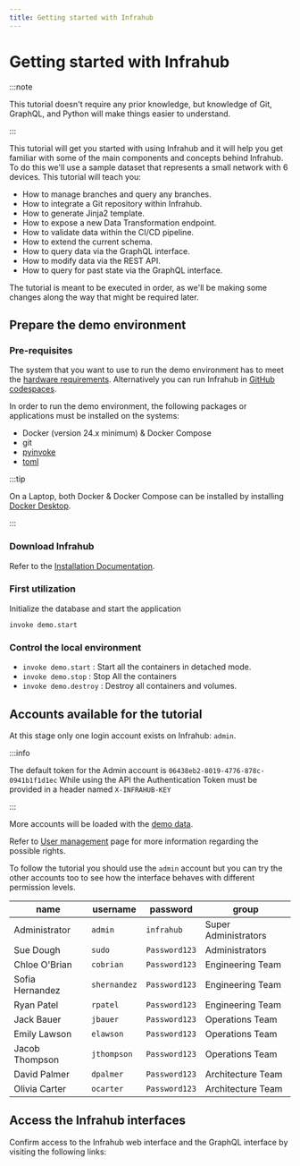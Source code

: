 ```yaml
---
title: Getting started with Infrahub
---
```


# Getting started with Infrahub

:::note

This tutorial doesn't require any prior knowledge, but knowledge of Git, GraphQL, and Python will make things easier to understand.

:::

This tutorial will get you started with using Infrahub and it will help you get familiar with some of the main components and concepts behind Infrahub. To do this we'll use a sample dataset that represents a small network with 6 devices. This tutorial will teach you:

- How to manage branches and query any branches.
- How to integrate a Git repository within Infrahub.
- How to generate Jinja2 template.
- How to expose a new Data Transformation endpoint.
- How to validate data within the CI/CD pipeline.
- How to extend the current schema.
- How to query data via the GraphQL interface.
- How to modify data via the REST API.
- How to query for past state via the GraphQL interface.

The tutorial is meant to be executed in order, as we'll be making some changes along the way that might be required later.

## Prepare the demo environment

### Pre-requisites

The system that you want to use to run the demo environment has to meet the [hardware requirements](/topics/hardware-requirements). Alternatively you can run Infrahub in [GitHub codespaces](/guides/installation#github-codespaces).

In order to run the demo environment, the following packages or applications must be installed on the systems:

- Docker (version 24.x minimum) & Docker Compose
- git
- [pyinvoke](https://www.pyinvoke.org/)
- [toml](https://pypi.org/project/toml/)

:::tip

On a Laptop, both Docker & Docker Compose can be installed by installing [Docker Desktop](https://www.docker.com/products/docker-desktop/).

:::

### Download Infrahub

Refer to the [Installation Documentation](/guides/installation).

### First utilization

Initialize the database and start the application

```shell
invoke demo.start
```

### Control the local environment

- `invoke demo.start` : Start all the containers in detached mode.
- `invoke demo.stop` : Stop All the containers
- `invoke demo.destroy` : Destroy all containers and volumes.

## Accounts available for the tutorial

At this stage only one login account exists on Infrahub: `admin`.

:::info

The default token for the Admin account is `06438eb2-8019-4776-878c-0941b1f1d1ec`
While using the API the Authentication Token must be provided in a header named `X-INFRAHUB-KEY`

:::

More accounts will be loaded with the [demo data](/topics/local-demo-environment#load-some-data).

Refer to [User management](/topics/auth/) page for more information regarding the possible rights.

To follow the tutorial you should use the `admin` account but you can try the other accounts too to see how the interface behaves with different permission levels.

| name            | username        | password      | group                |
| --------------- | --------------- | ------------- | -------------------- |
| Administrator   | `admin`         | `infrahub`    | Super Administrators |
| Sue Dough       | `sudo`          | `Password123` | Administrators       |
| Chloe O'Brian   | `cobrian`       | `Password123` | Engineering Team     |
| Sofia Hernandez | `shernandez`    | `Password123` | Engineering Team     |
| Ryan Patel      | `rpatel`        | `Password123` | Engineering Team     |
| Jack Bauer      | `jbauer`        | `Password123` | Operations Team      |
| Emily Lawson    | `elawson`       | `Password123` | Operations Team      |
| Jacob Thompson  | `jthompson`     | `Password123` | Operations Team      |
| David Palmer    | `dpalmer`       | `Password123` | Architecture Team    |
| Olivia Carter   | `ocarter`       | `Password123` | Architecture Team    |

## Access the Infrahub interfaces

Confirm access to the Infrahub web interface and the GraphQL interface by visiting the following links:

<ReferenceLink title="Access the Web interface" url="http://localhost:8000" openInNewTab />

<ReferenceLink title="Access the GraphQL interface" url="http://localhost:8000/graphql" openInNewTab />

